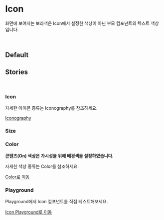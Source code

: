 


<Meta of={IconStories} />

<br />
<br />
<br />
<br />

# Icon

<Description of={IconStories} />

화면에 보여지는 보라색은 <Highlighter color="red">Icon에서 설정한 색상이 아닌 부모 컴포넌트의 텍스트 색상</Highlighter>입니다.

<br />

## **Default**

<Primary />

<ArgTypes />

## **Stories**

<br />

### <Highlighter>**Icon**</Highlighter>

<Description of={IconStories.IconCategory} />

자세한 아이콘 종류는 Iconography를 참조하세요.

[Iconography](?path=/docs/token-icon--docs)

<Canvas of={IconStories.IconCategory} />

### **Size**

<Description of={IconStories.IconSize} />

<Canvas of={IconStories.IconSize} />

### **Color**

**<Highlighter color="red">콘텐츠(On) 색상은 가시성을 위해 배경색을 설정하였습니다.</Highlighter>**

<Description of={IconStories.IconColor} />

자세한 색상 종류는 Color를 참조하세요.

[Color로 이동](?path=/docs/token-color--docs)

<Canvas of={IconStories.IconColor} />

### **Playground**

Playground에서 Icon 컴포넌트를 직접 테스트해보세요.

[Icon Playground로 이동](?path=/story/atom-icon--playground)

<Description of={IconStories.Playground} />
<Canvas of={IconStories.Playground} />

<br />
<br />
